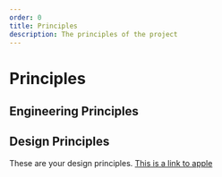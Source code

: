 ```yaml
---
order: 0
title: Principles
description: The principles of the project
---
```


# Principles

## Engineering Principles

## Design Principles

These are your design principles. [This is a link to apple](www.google.com)
